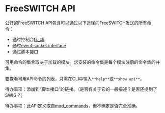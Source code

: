 # FreeSWITCH API

公开的FreeSWITCH API包含可以通过以下途径向FreeSWITCH发送的所有命令：

* 通过控制台[fs_cli](../Client-and-Developer-Interfaces/1048948.mdx#or)
* 通过[event socket interface](Glossary_13173966.mdx#event-socket)
* 通过脚本接口

可用命令的集合取决于加载的模块。您安装的命令集是每个模块注册的命令集的并集。

要查看可用API命令的列表，只需在CLI中输入`**help**`或`**show api**`。

待办事项：添加到“脚本接口”的链接。（是否有关于它的一般描述？是否还提到了SWIG？）

待办事项：此API定义取自[mod_commands](../Modules/mod_commands_1966741.mdx#--)，但不确定是否完全准确。